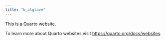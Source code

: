 ```yaml
---
title: "b_alglave"
---
```


This is a Quarto website.

To learn more about Quarto websites visit <https://quarto.org/docs/websites>.
